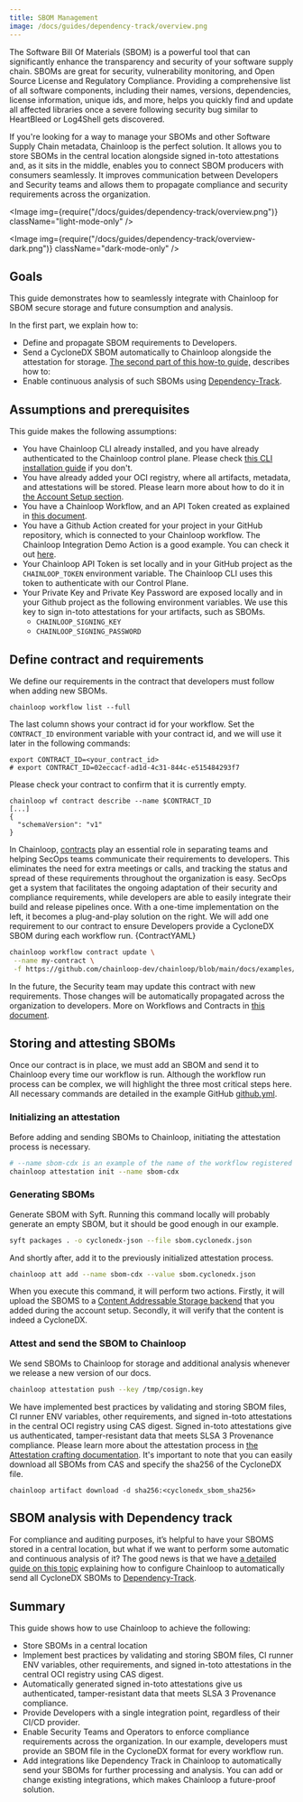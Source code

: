 ```yaml
---
title: SBOM Management
image: /docs/guides/dependency-track/overview.png
---
```


The Software Bill Of Materials (SBOM) is a powerful tool that can significantly enhance the transparency and security of your software supply chain. SBOMs are great for security, vulnerability monitoring, and Open Source License and Regulatory Compliance. Providing a comprehensive list of all software components, including their names, versions, dependencies, license information, unique ids, and more, helps you quickly find and update all affected libraries once a severe following security bug similar to HeartBleed or Log4Shell gets discovered.

If you're looking for a way to manage your SBOMs and other Software Supply Chain metadata, Chainloop is the perfect solution. It allows you to store SBOMs in the central location alongside signed in-toto attestations and, as it sits in the middle, enables you to connect SBOM producers with consumers seamlessly. It improves communication between Developers and Security teams and allows them to propagate compliance and security requirements across the organization.

<Image img={require("/docs/guides/dependency-track/overview.png")} className="light-mode-only" />

<Image img={require("/docs/guides/dependency-track/overview-dark.png")} className="dark-mode-only" />


## Goals

This guide demonstrates how to seamlessly integrate with Chainloop for SBOM secure storage and future consumption and analysis.

In the first part, we explain how to:
* Define and propagate SBOM requirements to Developers.
* Send a CycloneDX SBOM automatically to Chainloop alongside the attestation for storage.
[The second part of this how-to guide,](/guides/dependency-track) describes how to:
* Enable continuous analysis of such SBOMs using [Dependency-Track](https://github.com/DependencyTrack/dependency-track).

## Assumptions and prerequisites

This guide makes the following assumptions:
* You have Chainloop CLI already installed, and you have already authenticated to the Chainloop control plane. Please check [this CLI installation guide](/getting-started/installation) if you don't.
* You have already added your OCI registry, where all artifacts, metadata, and attestations will be stored. Please learn more about how to do it in [the Account Setup section](/getting-started/setup).
* You have a Chainloop Workflow, and an API Token created as explained in [this document](/getting-started/workflow-definition).
* You have a Github Action created for your project in your GitHub repository, which is connected to your Chainloop workflow. The Chainloop Integration Demo Action is a good example. You can check it out [here](https://github.com/chainloop-dev/integration-demo/blob/main/chainloop-demo/github-workflow/release.v1.yaml).
* Your Chainloop API Token is set locally and in your GitHub project as the `CHAINLOOP_TOKEN` environment variable. The Chainloop CLI uses this token to authenticate with our Control Plane.
* Your Private Key and Private Key Password are exposed locally and in your Github project as the following environment variables. We use this key to sign in-toto attestations for your artifacts, such as SBOMs.
  * `CHAINLOOP_SIGNING_KEY`
  * `CHAINLOOP_SIGNING_PASSWORD`

## Define contract and requirements

We define our requirements in the contract that developers must follow when adding new SBOMs. 
```
chainloop workflow list --full
```
The last column shows your contract id for your workflow. Set the `CONTRACT_ID` environment variable with your contract id, and we will use it later in the following commands:
```
export CONTRACT_ID=<your_contract_id>
# export CONTRACT_ID=02eccacf-ad1d-4c31-844c-e515484293f7 
```

Please check your contract to confirm that it is currently empty.
```
chainloop wf contract describe --name $CONTRACT_ID
[...]
{
  "schemaVersion": "v1"
}
```

In Chainloop, [contracts](/getting-started/workflow-definition#workflow-and-contract-creation) play an essential role in separating teams and helping SecOps teams communicate their requirements to developers. This eliminates the need for extra meetings or calls, and tracking the status and spread of these requirements throughout the organization is easy. SecOps get a system that facilitates the ongoing adaptation of their security and compliance requirements, while developers are able to easily integrate their build and release pipelines once. With a one-time implementation on the left, it becomes a plug-and-play solution on the right.
We will add one requirement to our contract to ensure Developers provide a CycloneDX SBOM during each workflow run.
<CodeBlock language="yaml" title="contract.yaml">
  {ContractYAML}
</CodeBlock>

```bash
chainloop workflow contract update \
 --name my-contract \
 -f https://github.com/chainloop-dev/chainloop/blob/main/docs/examples/contracts/sbom/cyclonedx.yaml
```

In the future, the Security team may update this contract with new requirements. Those changes will be automatically propagated across the organization to developers. More on Workflows and Contracts in [this document](/getting-started/workflow-definition).

## Storing and attesting SBOMs
Once our contract is in place, we must add an SBOM and send it to Chainloop every time our workflow is run. 
Although the workflow run process can be complex, we will highlight the three most critical steps here. All necessary commands are detailed in the example GitHub [github.yml](https://github.com/chainloop-dev/chainloop/blob/main/docs/examples/ci-workflows/github.yaml).
### Initializing an attestation
Before adding and sending SBOMs to Chainloop, initiating the attestation process is necessary.
```bash
# --name sbom-cdx is an example of the name of the workflow registered in Chainloop's control plane
chainloop attestation init --name sbom-cdx
```
### Generating SBOMs
Generate SBOM with Syft. Running this command locally will probably generate an empty SBOM, but it should be good enough in our example.

```bash
syft packages . -o cyclonedx-json --file sbom.cyclonedx.json
```
And shortly after, add it to the previously initialized attestation process. 
```bash
chainloop att add --name sbom-cdx --value sbom.cyclonedx.json
```

When you execute this command, it will perform two actions. Firstly, it will upload the SBOMS to a [Content Addressable Storage backend](../../reference/operator/cas-backend) that you added during the account setup. Secondly, it will verify that the content is indeed a CycloneDX.

### Attest and send the SBOM to Chainloop
We send SBOMs to Chainloop for storage and additional analysis whenever we release a new version of our docs. 

```bash
chainloop attestation push --key /tmp/cosign.key
```

We have implemented best practices by validating and storing SBOM files, CI runner ENV variables, other requirements, and signed in-toto attestations in the central OCI registry using CAS digest. Signed in-toto attestations give us authenticated, tamper-resistant data that meets SLSA 3 Provenance compliance. Please learn more about the attestation process in [the Attestation crafting documentation](/getting-started/attestation-crafting).
It's important to note that you can easily download all SBOMs from CAS and specify the sha256 of the CycloneDX file.
```
chainloop artifact download -d sha256:<cyclonedx_sbom_sha256>
```
## SBOM  analysis with Dependency track
For compliance and auditing purposes, it’s helpful to have your SBOMS stored in a central location, but what if we want to perform some automatic and continuous analysis of it? The good news is that we have [a detailed guide on this topic](/guides/dependency-track) explaining how to configure Chainloop to automatically send all CycloneDX SBOMs to [Dependency-Track](https://github.com/DependencyTrack/dependency-track). 

## Summary
This guide shows how to use Chainloop to achieve the following:

* Store SBOMs in a central location
* Implement best practices by validating and storing SBOM files, CI runner ENV variables, other requirements, and signed in-toto attestations in the central OCI registry using CAS digest. 
* Automatically generated signed in-toto attestations give us authenticated, tamper-resistant data that meets SLSA 3 Provenance compliance.
* Provide Developers with a single integration point, regardless of their CI/CD provider.
* Enable Security Teams and Operators to enforce compliance requirements across the organization. In our example, developers must provide an SBOM file in the CycloneDX format for every workflow run.
* Add integrations like Dependency Track in Chainloop to automatically send your SBOMs for further processing and analysis. You can add or change existing integrations, which makes Chainloop a future-proof solution.
